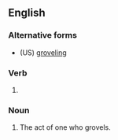 ==English==

===Alternative forms===
* (US) [[groveling]]

===Verb===
{{head|en|verb form}}

# {{lb|en|British}} {{present participle of|en|grovel|nocat=1}}

===Noun===
{{en-noun}}

# The act of one who grovels.